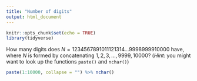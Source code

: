 ```yaml
---
title: "Number of digits"
output: html_document
---
```


```r
knitr::opts_chunk$set(echo = TRUE)
library(tidyverse)
```

How many digits does $N=1234567891011121314...9998999910000$ have, where $N$ is formed by concatenating $1,2,3,\ldots,9999,10000$? (_Hint_: you might want to look up the functions `paste()` and `nchar()`)

```r
paste(1:10000, collapse = "") %>% nchar()
```

